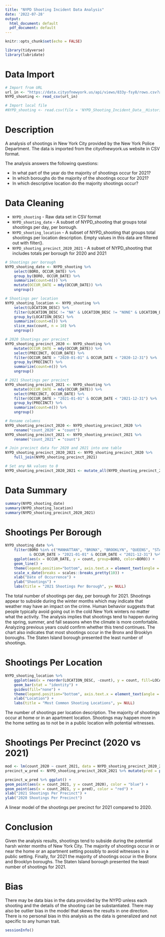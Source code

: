 ```yaml
---
title: "NYPD Shooting Incident Data Analysis"
date: '2022-07-28'
output:
  html_document: default
  pdf_document: default
---
```


```r
knitr::opts_chunk$set(echo = FALSE)
```

```r
library(tidyverse)
library(lubridate)
```

# Data Import
```r
# Import from URL
url_in <- "https://data.cityofnewyork.us/api/views/833y-fsy8/rows.csv?accessType=DOWNLOAD"
NYPD_shooting <- read_csv(url_in)

# Import local file
#NYPD_shooting <- read.csv(file = 'NYPD_Shooting_Incident_Data__Historic_.csv')
```

# Description

A analysis of shootings in New York City provided by the New York Police Department.  The data is imported from the cityofnewyork.us website in CSV format.

The analysis answers the following questions:

* In what part of the year do the majority of shootings occur for 2021?
* In which boroughs do the majority of the shootings occur for 2021?
* In which descriptive location do the majority shootings occur?
  
# Data Cleaning

* `NYPD_shooting` - Raw data set in CSV format
* `NYPD_shooting_date` - A subset of NYPD_shooting that groups total shootings per day, per borough.
* `NYPD_shooting_location` - A subset of NYPD_shooting that groups total shootings per location description.  Empty values in this data are filtered out with filter().
* `NYPD_shooting_precinct_2020_2021` - A subset of NYPD_shooting that includes totals per borough for 2020 and 2021


```r
# Shootings per borough
NYPD_shooting_date <- NYPD_shooting %>%
    select(BORO, OCCUR_DATE) %>%
    group_by(BORO, OCCUR_DATE) %>%
    summarize(count=n()) %>%
    mutate(OCCUR_DATE = mdy(OCCUR_DATE)) %>%
    ungroup()

# Shootings per location
NYPD_shooting_location <- NYPD_shooting %>%
    select(LOCATION_DESC) %>%
    filter(LOCATION_DESC != "NA" & LOCATION_DESC != "NONE" & LOCATION_DESC != "") %>%
    group_by(LOCATION_DESC) %>%
    summarize(count=n()) %>%
    slice_max(count, n = 10) %>%
    ungroup()

# 2020 Shootings per precinct
NYPD_shooting_precinct_2020 <- NYPD_shooting %>%
    mutate(OCCUR_DATE = mdy(OCCUR_DATE)) %>%
    select(PRECINCT, OCCUR_DATE) %>%
    filter(OCCUR_DATE > "2020-01-01" & OCCUR_DATE < "2020-12-31") %>%
    group_by(PRECINCT) %>%
    summarize(count=n()) %>%
    ungroup()

# 2021 Shootings per precinct
NYPD_shooting_precinct_2021 <- NYPD_shooting %>%
    mutate(OCCUR_DATE = mdy(OCCUR_DATE)) %>%
    select(PRECINCT, OCCUR_DATE) %>%
    filter(OCCUR_DATE > "2021-01-01" & OCCUR_DATE < "2021-12-31") %>%
    group_by(PRECINCT) %>%
    summarize(count=n()) %>%
    ungroup()

# Rename columns
NYPD_shooting_precinct_2020 <- NYPD_shooting_precinct_2020 %>%
    rename("count_2020" = "count")
NYPD_shooting_precinct_2021 <- NYPD_shooting_precinct_2021 %>%    
    rename("count_2021" = "count")

# Join precinct data for 2020 and 2021 into one table
NYPD_shooting_precinct_2020_2021 <- NYPD_shooting_precinct_2020 %>%
    full_join(NYPD_shooting_precinct_2021)

# Set any NA values to 0
NYPD_shooting_precinct_2020_2021 <- mutate_all(NYPD_shooting_precinct_2020_2021, ~replace_na(.,0))
```

# Data Summary
```r
summary(NYPD_shooting_date)
summary(NYPD_shooting_location)
summary(NYPD_shooting_precinct_2020_2021)
```

# Shootings Per Borough
```r
NYPD_shooting_date %>%
    filter(BORO %in% c("MANHATTAN", "BRONX", "BROOKLYN", "QUEENS", "STATEN ISLAND") 
           & OCCUR_DATE > "2021-01-01" & OCCUR_DATE < "2021-12-31") %>%
    ggplot(aes(x = OCCUR_DATE, y = count, group=BORO, color=BORO)) +
    geom_line() +
    theme(legend.position="bottom", axis.text.x = element_text(angle = 90)) +
    scale_x_date(breaks = scales::breaks_pretty(10)) +
    xlab("Date of Occurrence") +
    ylab("Shootings") +
    labs(title = "2021 Shootings Per Borough", y= NULL)
```

The total number of shootings per day, per borough for 2021.  Shootings appear to subside during the winter months which may indicate that weather may have an impact on the crime.  Human behavior suggests that people typically avoid going out in the cold New York winters no matter what the activity.  The analysis implies that shootings tend to happen during the spring, summer, and fall seasons when the climate is more comfortable.  Analyzing previous years could confirm whether this trend continues.  The chart also indicates that most shootings occur in the Bronx and Brooklyn boroughs.  The Staten Island borough presented the least number of shootings.  

# Shootings Per Location
```r
NYPD_shooting_location %>%
    ggplot(aes(x = reorder(LOCATION_DESC, -count), y = count, fill=LOCATION_DESC)) +
    geom_bar(stat = "identity") +
    guides(fill="none") +
    theme(legend.position="bottom", axis.text.x = element_text(angle = 90)) +
    xlab("Location") +
    labs(title = "Most Common Shooting Locations", y= NULL)
```

The number of shootings per location description.  The majority of  shootings occur at home or in an apartment location.  Shootings may happen more in the home setting as to not be in a public location with potential witnesses.

# Shootings Per Precinct (2020 vs 2021)
```r
mod <- lm(count_2020 ~ count_2021, data = NYPD_shooting_precinct_2020_2021)
precinct_w_pred <- NYPD_shooting_precinct_2020_2021 %>% mutate(pred = predict(mod))

precinct_w_pred %>% ggplot() +
geom_point(aes(x = count_2021, y = count_2020), color = "blue") +
geom_point(aes(x = count_2021, y = pred), color = "red") +
xlab("2021 Shootings Per Precinct") +
ylab("2020 Shootings Per Precinct")
```

A linear model of the shootings per precinct for 2021 compared to 2020.

# Conclusion

Given the analysis results, shootings tend to subside during the potential harsh winter months of New York City.  The majority of shootings occur in or near the home or an apartment setting possibly to avoid witnesses in a public setting.  Finally, for 2021 the majority of shootings occur in the Bronx and Brooklyn boroughs.  The Staten Island borough presented the least number of shootings for 2021.

# Bias

There may be data bias in the data provided by the NYPD unless each shooting and the details of the shooting can be substantiated.  There may also be outlier bias in the model that skews the results in one direction.  There is no personal bias in this analysis as the data is generalized and not specific to any human trait.

```r
sessionInfo()
```